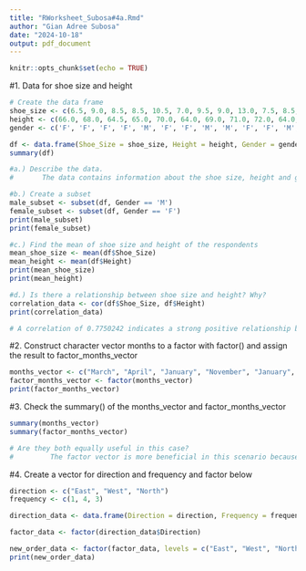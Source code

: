 ```yaml
---
title: "RWorksheet_Subosa#4a.Rmd"
author: "Gian Adree Subosa"
date: "2024-10-18"
output: pdf_document
---
```


```r
knitr::opts_chunk$set(echo = TRUE)
```

#1. Data for shoe size and height
```r
# Create the data frame
shoe_size <- c(6.5, 9.0, 8.5, 8.5, 10.5, 7.0, 9.5, 9.0, 13.0, 7.5, 8.5, 10.5, 12.0, 10.5, 13.0, 11.5, 8.5, 5.0, 10.0, 6.5, 8.5, 8.5, 10.5, 11.0, 9.0, 13.0)
height <- c(66.0, 68.0, 64.5, 65.0, 70.0, 64.0, 69.0, 71.0, 72.0, 64.0, 67.0, 74.5, 71.0, 71.0, 77.0, 72.0, 59.0, 62.0, 72.0, 66.0, 64.0, 67.0, 69.0, 73.0, 69.0, 70.0)
gender <- c('F', 'F', 'F', 'F', 'M', 'F', 'F', 'M', 'M', 'F', 'F', 'M', 'M', 'M', 'M', 'M', 'F', 'F', 'M', 'F', 'F', 'M', 'M', 'M', 'M', 'M')

df <- data.frame(Shoe_Size = shoe_size, Height = height, Gender = gender)
summary(df)

#a.) Describe the data.
#       The data contains information about the shoe size, height and gender. The data indicates that males tend to have larger shoe sizes and greater heights compared to females, as reflected in the overall summary. 
```

```r
#b.) Create a subset
male_subset <- subset(df, Gender == 'M')
female_subset <- subset(df, Gender == 'F')
print(male_subset)
print(female_subset)
```

```r
#c.) Find the mean of shoe size and height of the respondents
mean_shoe_size <- mean(df$Shoe_Size)
mean_height <- mean(df$Height)
print(mean_shoe_size)
print(mean_height)
```

```r
#d.) Is there a relationship between shoe size and height? Why?
correlation_data <- cor(df$Shoe_Size, df$Height)
print(correlation_data)

# A correlation of 0.7750242 indicates a strong positive relationship between shoe size and height. This means that, generally, as shoe size increases, height also increases among the respondents.
```

#2. Construct character vector months to a factor with factor() and assign the result to factor_months_vector
```r
months_vector <- c("March", "April", "January", "November", "January", "September", "October", "September", "November", "August", "January", "November", "November", "February", "May", "August", "July", "December", "August", "August", "September", "November", "February", "April")
factor_months_vector <- factor(months_vector)
print(factor_months_vector)
```

#3. Check the summary() of the months_vector and factor_months_vector
```r
summary(months_vector)
summary(factor_months_vector)

# Are they both equally useful in this case?
#         The factor vector is more beneficial in this scenario because it provides a clear split of the number of occurrences for each month, making data analysis and interpretation easier. In contrast, the character vector lacks the ability to summarize the frequency of unique values. As a result, turning the months to a factor with factor() is more suited for evaluating categorical data such as month names.
```

#4. Create a vector for direction and frequency and factor below
```r
direction <- c("East", "West", "North")
frequency <- c(1, 4, 3)

direction_data <- data.frame(Direction = direction, Frequency = frequency)

factor_data <- factor(direction_data$Direction)

new_order_data <- factor(factor_data, levels = c("East", "West", "North"))
print(new_order_data)
```
